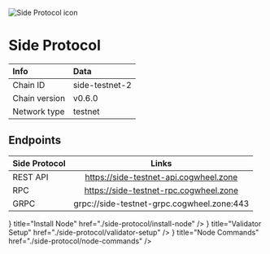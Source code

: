
![Side Protocol icon](/icons/sideIcon.png)

# Side Protocol

| Info | Data |
| :------------      | :----------      |
| Chain ID           | side-testnet-2     |
| Chain version      | v0.6.0  |
| Network type       | testnet   |

## Endpoints

| Side Protocol       | Links                               |
| :------------      | :----------:                        |
| REST API           | https://side-testnet-api.cogwheel.zone      |
| RPC                | https://side-testnet-rpc.cogwheel.zone      |
| GRPC               | grpc://side-testnet-grpc.cogwheel.zone:443  |

<Cards>
  <Card
    icon={<ChevronRightIcon />}
    title="Install Node"
    href="./side-protocol/install-node"
  />
  <Card
    icon={<ChevronRightIcon />}
    title="Validator Setup"
    href="./side-protocol/validator-setup"
  />
  <Card
    icon={<ChevronRightIcon />}
    title="Node Commands"
    href="./side-protocol/node-commands"
  />
</Cards>